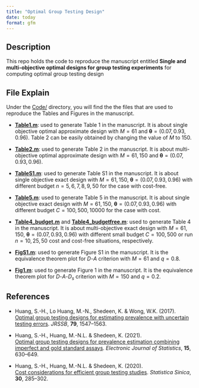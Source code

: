 ```yaml
---
title: "Optimal Group Testing Design"
date: today
format: gfm
---
```



## Description

This repo holds the code to reproduce the manuscript entitled **Single and multi-objective optimal designs for group testing experiments** for computing optimal group testing design

## File Explain

Under the [Code/](Code/) directory, you will find the the files that are used to reproduce the Tables and Figures in the manuscript. 

+ **[Table1.m](Code/Table1.m)**: used to generate Table 1 in the manuscript. It is about single objective optimal approximate design with $M=61$ and $\mathbf{\theta}=(0.07,0.93,0.96)$. Table 2 can be easily obtained by changing the value of $M$ to $150$.

+ **[Table2.m](Code/Table2.m)**: used to generate Table 2 in the manuscript. It is about multi-objective optimal approximate design with $M=61,150$ and $\mathbf{\theta}=(0.07,0.93,0.96)$.

+ **[TableS1.m](Code/TableS1.m)**: used to generate Table S1 in the manuscript. It is about single objective exact design with $M=61,150$, $\mathbf{\theta}=(0.07,0.93,0.96)$ with different budget $n=5,6,7,8,9,50$ for the case with cost-free.

+ **[Table5.m](Code/Table5.m)**: used to generate Table 5 in the manuscript. It is about single objective exact design with $M=61,150$, $\mathbf{\theta}=(0.07,0.93,0.96)$ with different budget $C=100,500,10000$ for the case with cost.

+ **[Table4_budget.m](Code/Table4_budget.m)** and **[Table4_budgetfree.m](Code/Table4_budgetfree.m)**: used to generate Table 4 in the manuscript. It is about multi-objective exact design with $M=61,150$, $\mathbf{\theta}=(0.07,0.93,0.96)$ with different small budget $C=100,500$ or run $n=10,25,50$ cost and cost-free situations, respectively.

+ **[FigS1.m](Code/FigS1.m)**: used to generate Figure S1 in the manuscript. It is the equivalence theorem plot for $D$-$A$ criterion with $M=61$ and $q=0.8$.

+ **[Fig1.m](Code/Fig1.m)**: used to generate Figure 1 in the manuscript. It is the equivalence theorem plot for $D$-$A$-$D_s$ criterion with $M=150$ and $q=0.2$.


## References

- Huang, S.-H., Lo Huang, M.-N., Shedeen, K. & Wong, W.K. (2017).  
  [Optimal group testing designs for estimating prevalence with uncertain testing errors](https://rss.onlinelibrary.wiley.com/doi/full/10.1111/rssb.12223). *JRSSB*, **79**, 1547–1563.

- Huang, S.-H., Huang, M.-N.L. & Shedeen, K. (2021).  
  [Optimal group testing designs for prevalence estimation combining imperfect and gold standard assays](https://projecteuclid.org/journals/electronic-journal-of-statistics/volume-15/issue-1/Optimal-group-testing-designs-for-prevalence-estimation-combining-imperfect-and/10.1214/20-EJS1786.full). *Electronic Journal of Statistics*, **15**, 630–649.

- Huang, S.-H., Huang, M.-N.L. & Shedeen, K. (2020).  
  [Cost considerations for efficient group testing studies](https://www.jstor.org/stable/pdf/26892784.pdf). *Statistica Sinica*, **30**, 285–302.